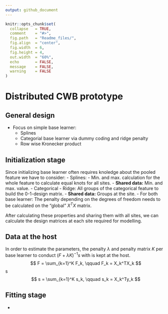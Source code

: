 ```yaml
---
output: github_document
---
```


<!-- README.md is generated from README.Rmd. Please edit that file -->

```r
knitr::opts_chunk$set(
  collapse   = TRUE,
  comment    = "#>",
  fig.path   = "Readme_files/",
  fig.align  = "center",
  fig.width  = 6,
  fig.height = 4,
  out.width  = "60%",
  echo       = FALSE,
  message    = FALSE,
  warning    = FALSE
)
```

# Distributed CWB prototype

## General design

- Focus on simple base learner:
    - Splines
    - Categorial base learner via dummy coding and ridge penalty
    - Row wise Kronecker product

## Initialization stage

Since initializing base learner often requires knoledge about the pooled feature we have to consider:
- Splines:
    - Min. and max. calculation for the whole feature to calculate equal knots for all sites.
    - __Shared data:__ Min. and max. value.
- Categorical
    - Ridge: All groups of the categorical feature to build the 0-1-design matrix.
    - __Shared data:__ Groups at the site.
- For both base learner: The penalty depending on the degrees of freedom needs to be calculated on the "global" $X^TX$ matrix.

After calculating these properties and sharing them with all sites, we can calculate the design matrices at each site required for modelling.

## Data at the host

In order to estimate the parameters, the penalty $\lambda$ and penalty matrix $K$ per base learner to conduct $(F + \lambda K)^{-1}s$ with is kept at the host.
$$
F = \sum_{k=1}^K F_k, \qquad F_k = X_k^TX_k
$$
s
$$
s = \sum_{k=1}^K s_k, \qquad s_k = X_k^Ty_k
$$

## Fitting stage

-
